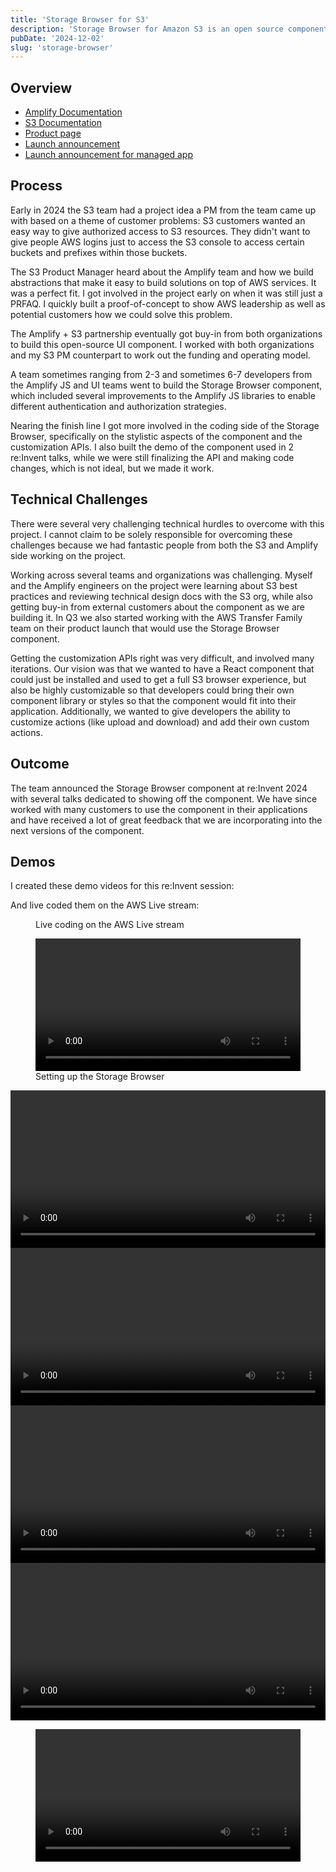 ```yaml
---
title: 'Storage Browser for S3'
description: 'Storage Browser for Amazon S3 is an open source component you can add to your web applications to provide your end users with a simple interface for data stored in S3. With Storage Browser for S3, you can provide authorized end users access to easily browse, download, upload, copy, and delete data in S3 directly from your own applications.'
pubDate: '2024-12-02'
slug: 'storage-browser'
---
```



## Overview

<YouTube id="UBpX8hCpLAY" />

* [Amplify Documentation](https://ui.docs.amplify.aws/react/connected-components/storage/storage-browser)
* [S3 Documentation](https://docs.aws.amazon.com/AmazonS3/latest/userguide/storage-browser.html)
* [Product page](https://aws.amazon.com/s3/features/storage-browser/)
* [Launch announcement](https://aws.amazon.com/blogs/aws/connect-users-to-data-through-your-apps-with-storage-browser-for-amazon-s3/)
* [Launch announcement for managed app](https://aws.amazon.com/blogs/aws/announcing-aws-transfer-family-web-apps-for-fully-managed-amazon-s3-file-transfers/)

## Process

Early in 2024 the S3 team had a project idea a PM from the team came up with based on a theme of customer problems: S3 customers wanted an easy way to give authorized access to S3 resources. They didn't want to give people AWS logins just to access the S3 console to access certain buckets and prefixes within those buckets. 

The S3 Product Manager heard about the Amplify team and how we build abstractions that make it easy to build solutions on top of AWS services. It was a perfect fit. I got involved in the project early on when it was still just a PRFAQ. I quickly built a proof-of-concept to show AWS leadership as well as potential customers how we could solve this problem. 

The Amplify + S3 partnership eventually got buy-in from both organizations to build this open-source UI component. I worked with both organizations and my S3 PM counterpart to work out the funding and operating model.

A team sometimes ranging from 2-3 and sometimes 6-7 developers from the Amplify JS and UI teams went to build the Storage Browser component, which included several improvements to the Amplify JS libraries to enable different authentication and authorization strategies. 

Nearing the finish line I got more involved in the coding side of the Storage Browser, specifically on the stylistic aspects of the component and the customization APIs. I also built the demo of the component used in 2 re:Invent talks, while we were still finalizing the API and making code changes, which is not ideal, but we made it work. 

## Technical Challenges

There were several very challenging technical hurdles to overcome with this project. I cannot claim to be solely responsible for overcoming these challenges because we had fantastic people from both the S3 and Amplify side working on the project. 

Working across several teams and organizations was challenging. Myself and the Amplify engineers on the project were learning about S3 best practices and reviewing technical design docs with the S3 org, while also getting buy-in from external customers about the component as we are building it. In Q3 we also started working with the AWS Transfer Family team on their product launch that would use the Storage Browser component. 

Getting the customization APIs right was very difficult, and involved many iterations. Our vision was that we wanted to have a React component that could just be installed and used to get a full S3 browser experience, but also be highly customizable so that developers could bring their own component library or styles so that the component would fit into their application. Additionally, we wanted to give developers the ability to customize actions (like upload and download) and add their own custom actions. 



## Outcome

The team announced the Storage Browser component at re:Invent 2024 with several talks dedicated to showing off the component. We have since worked with many customers to use the component in their applications and have received a lot of great feedback that we are incorporating into the next versions of the component. 

## Demos

I created these demo videos for this re:Invent session:

<YouTube id="YZVbSUHHZ5k" />

And live coded them on the AWS Live stream:

<figure>
<YouTube id="o54A_jliO8s" />
<figcaption>Live coding on the AWS Live stream</figcaption>
</figure>

<figure>
  <video controls width="100%">
    <source src={Demo1} type="video/mp4" />
  </video>
  <figcaption>Setting up the Storage Browser</figcaption>
</figure>

<video controls width="100%">
  <source src={Demo2} type="video/mp4" />
</video>

<video controls width="100%">
  <source src={Demo3} type="video/mp4" />
</video>

<video controls width="100%">
  <source src={Demo4} type="video/mp4" />
</video>

<video controls width="100%">
  <source src={Demo5} type="video/mp4" />
</video>

<figure>
<video controls width="100%">
  <source src={Demo6} type="video/mp4" />
</video>
<figcaption></figcaption>
</figure>
